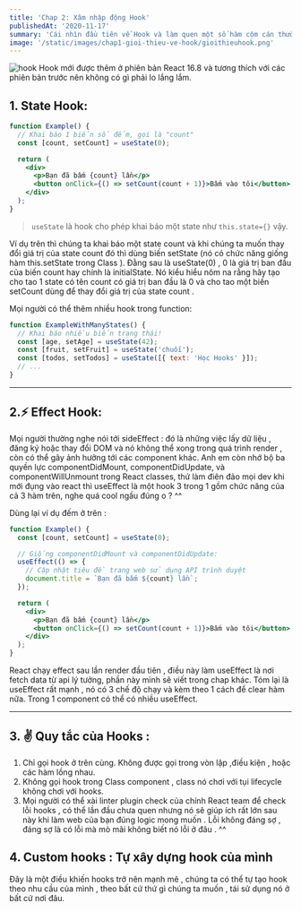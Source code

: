 ```yaml
---
title: 'Chap 2: Xâm nhập động Hook'
publishedAt: '2020-11-17'
summary: 'Cái nhìn đầu tiên về Hook và làm quen một số hàm cộm cán thường xài.'
image: '/static/images/chap1-gioi-thieu-ve-hook/gioithieuhook.png'
---
```


![hook](https://www.vtnetzwelt.com/wp-content/uploads/2019/08/react-hooks.jpg)
Hook mới được thêm ở phiên bản React 16.8 và tương thích với các phiên bản trước nên không có gì phải lo lắng lắm.

## 1. State Hook:

```jsx
function Example() {
  // Khai báo 1 biến số đếm, gọi là "count"
  const [count, setCount] = useState(0);

  return (
    <div>
      <p>Bạn đã bấm {count} lần</p>
      <button onClick={() => setCount(count + 1)}>Bấm vào tôi</button>
    </div>
  );
}
```

> `useState` là hook cho phép khai báo một state như `this.state={}` vậy.

Ví dụ trên thì chúng ta khai báo một state count và khi chúng ta muốn thay đổi giá trị của state count đó thì dùng biến setState (nó có chức năng giống hàm this.setState trong Class ). Đằng sau là useState(0) , 0 là giá trị ban đầu của biến count hay chính là initialState.
Nó kiểu hiểu nôm na rằng hãy tạo cho tao 1 state có tên count có giá trị ban đầu là 0 và cho tao một biến setCount dùng để thay đổi giá trị của state count .

Mọi người có thể thêm nhiều hook trong function:

```jsx
function ExampleWithManyStates() {
  // Khai báo nhiều biến trạng thái!
  const [age, setAge] = useState(42);
  const [fruit, setFruit] = useState('chuối');
  const [todos, setTodos] = useState([{ text: 'Học Hooks' }]);
  // ...
}
```

---

## 2.⚡️ Effect Hook:

Mọi người thường nghe nói tới sideEffect : đó là những việc lấy dữ liệu , đăng ký hoặc thay đổi DOM và nó không thể xong trong quá trình render , còn có thể gây ảnh hưởng tới các component khác.
Anh em còn nhớ bộ ba quyền lực componentDidMount, componentDidUpdate, và componentWillUnmount trong React classes, thứ làm điên đảo mọi dev khi mới đụng vào react thì useEffect là một hook 3 trong 1 gồm chức năng của cả 3 hàm trên, nghe quá cool ngầu đúng o ? ^^

Dùng lại ví dụ đếm ở trên :

```jsx
function Example() {
  const [count, setCount] = useState(0);

  // Giống componentDidMount và componentDidUpdate:
  useEffect(() => {
    // Cập nhật tiêu đề trang web sử dụng API trình duyệt
    document.title = `Bạn đã bấm ${count} lần`;
  });

  return (
    <div>
      <p>Bạn đã bấm {count} lần</p>
      <button onClick={() => setCount(count + 1)}>Bấm vào tôi</button>
    </div>
  );
}
```

React chạy effect sau lần render đầu tiên , điều này làm useEffect là nơi fetch data từ api lý tưởng, phần này mình sẽ viết trong chap khác.
Tóm lại là useEffect rất mạnh , nó có 3 chế độ chạy và kèm theo 1 cách để clear hàm nữa. Trong 1 component có thể có nhiều useEffect.

---

## 3. ✌️ Quy tắc của Hooks :

1.  Chỉ gọi hook ở trên cùng. Không được gọi trong vòn lập ,điều kiện , hoặc các hàm lồng nhau.
2.  Không gọi hook trong Class component , class nó chơi với tụi lifecycle không chơi với hooks.
3.  Mọi người có thể xài linter plugin check của chính React team để check lỗi hooks , có thể lần đầu chưa quen nhưng nó sẽ giúp ích rất lớn sau này khi làm web của bạn đúng logic mong muốn . Lỗi không đáng sợ , đáng sợ là có lỗi mà mò mãi không biết nó lỗi ở đâu . ^^

## 4. Custom hooks : Tự xây dựng hook của mình

Đây là một điều khiến hooks trở nên mạnh mẽ , chúng ta có thể tự tạo hook theo nhu cầu của mình , theo bất cứ thứ gì chúng ta muốn , tái sử dụng nó ở bất cứ nơi đâu.
